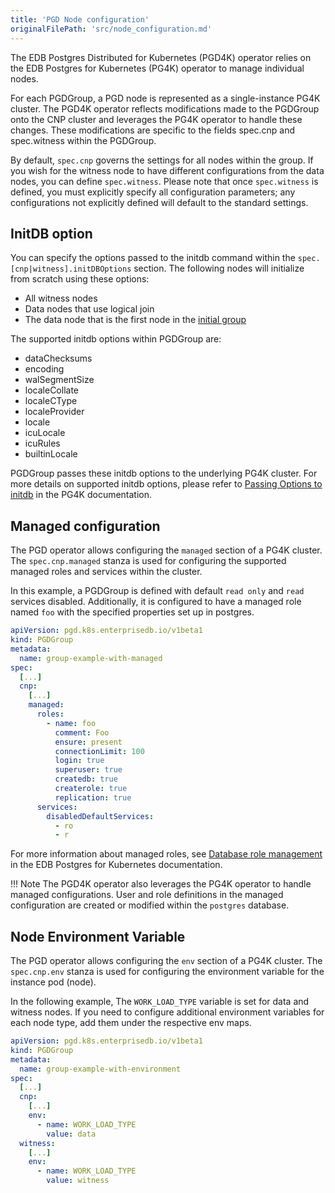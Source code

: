 ```yaml
---
title: 'PGD Node configuration'
originalFilePath: 'src/node_configuration.md'
---
```


The EDB Postgres Distributed for Kubernetes (PGD4K) operator relies on the EDB Postgres for Kubernetes (PG4K) operator
to manage individual nodes.

For each PGDGroup, a PGD node is represented as a single-instance PG4K cluster. The PGD4K operator reflects modifications
made to the PGDGroup onto the CNP cluster and leverages the PG4K operator to handle these changes. These modifications are
specific to the fields spec.cnp and spec.witness within the PGDGroup.

By default, `spec.cnp` governs the settings for all nodes within the group. If you wish for the witness node to have different
configurations from the data nodes, you can define `spec.witness`. Please note that once `spec.witness` is defined, you must
explicitly specify all configuration parameters; any configurations not explicitly defined will default to the standard settings.

## InitDB option

You can specify the options passed to the initdb command within the `spec.[cnp|witness].initDBOptions` section.
The following nodes will initialize from scratch using these options:

-   All witness nodes
-   Data nodes that use logical join
-   The data node that is the first node in the [initial group](node_joins.md#the-initial-group)

The supported initdb options within PGDGroup are:

-   dataChecksums
-   encoding
-   walSegmentSize
-   localeCollate
-   localeCType
-   localeProvider
-   locale
-   icuLocale
-   icuRules
-   builtinLocale

PGDGroup passes these initdb options to the underlying PG4K cluster.  For more details on supported
initdb options, please refer to [Passing Options to initdb](/postgres_for_kubernetes/latest/bootstrap/#passing-options-to-initdb)
in the PG4K documentation.

## Managed configuration

The PGD operator allows configuring the `managed` section of a PG4K cluster. The `spec.cnp.managed` stanza
is used for configuring the supported managed roles and services within the cluster.

In this example, a PGDGroup is defined with default `read only` and `read` services disabled. Additionally,
it is configured to have a managed role named `foo` with the specified properties set up in postgres.

```yaml
apiVersion: pgd.k8s.enterprisedb.io/v1beta1
kind: PGDGroup
metadata:
  name: group-example-with-managed
spec:
  [...]
  cnp:
    [...]
    managed:
      roles:
        - name: foo
          comment: Foo
          ensure: present
          connectionLimit: 100
          login: true
          superuser: true
          createdb: true
          createrole: true
          replication: true
      services:
        disabledDefaultServices:
          - ro
          - r
```

For more information about managed roles, see [Database role management](/postgres_for_kubernetes/latest/declarative_role_management/)
in the EDB Postgres for Kubernetes documentation.

!!! Note
    The PGD4K operator also leverages the PG4K operator to handle managed configurations.
    User and role definitions in the managed configuration are created or modified within
    the `postgres` database.

## Node Environment Variable

The PGD operator allows configuring the `env` section of a PG4K cluster. The `spec.cnp.env` stanza
is used for configuring the environment variable for the instance pod (node).

In the following example, The `WORK_LOAD_TYPE` variable is set for data and witness nodes.
If you need to configure additional environment variables for each node type, add them under the respective env maps.

```yaml
apiVersion: pgd.k8s.enterprisedb.io/v1beta1
kind: PGDGroup
metadata:
  name: group-example-with-environment
spec:
  [...]
  cnp:
    [...]
    env:
      - name: WORK_LOAD_TYPE
        value: data
  witness:
    [...]
    env:
      - name: WORK_LOAD_TYPE
        value: witness
```
